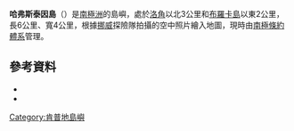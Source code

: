 {{coord|67|7|S|58|45|E|source:GNIS|display=title}}

'''哈弗斯泰因島'''（{{lang-en|Havstein Island}}）是[[南極洲|南極洲]]的島嶼，處於[[洛角|洛角]]以北3公里和[[布羅卡島|布羅卡島]]以東2公里，長6公里、寬4公里，根據[[挪威|挪威]]探險隊拍攝的空中照片繪入地圖，現時由[[南極條約體系|南極條約體系]]管理。

==參考資料==
*{{cite gnis | type = antarid | id = 6497| name = Havstein Island | accessdate = 2012-05-31}}
*{{usgs-gazetteer|id=6497}}

{{DEFAULTSORT:Havstein Island}}
[[Category:肯普地島嶼|Category:肯普地島嶼]]


{{KempLand-geo-stub}}